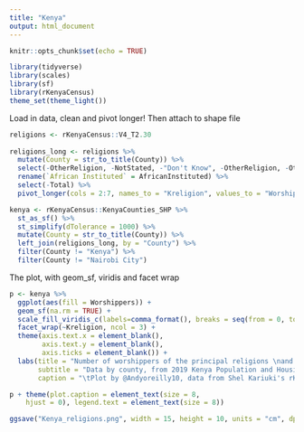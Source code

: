 ```yaml
---
title: "Kenya"
output: html_document
---
```


```r
knitr::opts_chunk$set(echo = TRUE)
```

```r
library(tidyverse)
library(scales)
library(sf)
library(rKenyaCensus)
theme_set(theme_light())
```


Load in data, clean and pivot longer! Then attach to shape file

```r

religions <- rKenyaCensus::V4_T2.30
 
religions_long <- religions %>% 
  mutate(County = str_to_title(County)) %>% 
  select(-OtherReligion, -NotStated, -"Don't Know", -OtherReligion, -OtherChristian, -`NoReligion/Atheists`, -Hindu, -Orthodox) %>% 
  rename(`African Instituted` = AfricanInstituted) %>% 
  select(-Total) %>% 
  pivot_longer(cols = 2:7, names_to = "Kreligion", values_to = "Worshippers")

kenya <- rKenyaCensus::KenyaCounties_SHP %>% 
  st_as_sf() %>% 
  st_simplify(dTolerance = 1000) %>% 
  mutate(County = str_to_title(County)) %>% 
  left_join(religions_long, by = "County") %>% 
  filter(County != "Kenya") %>%
  filter(County != "Nairobi City")

```


The plot, with geom_sf, viridis and facet wrap

```r
p <- kenya %>%
  ggplot(aes(fill = Worshippers)) +
  geom_sf(na.rm = TRUE) +
  scale_fill_viridis_c(labels=comma_format(), breaks = seq(from = 0, to = 900000, by = 100000)) +
  facet_wrap(~Kreligion, ncol = 3) +
  theme(axis.text.x = element_blank(),
        axis.text.y = element_blank(),
        axis.ticks = element_blank()) +
  labs(title = "Number of worshippers of the principal religions \nand Christian denominations in Kenya",
       subtitle = "Data by county, from 2019 Kenya Population and Housing Census",
       caption = "\tPlot by @Andyoreilly10, data from Shel Kariuki's rKenyaCensus package")
```

```r
p + theme(plot.caption = element_text(size = 8, 
    hjust = 0), legend.text = element_text(size = 8))
```
```r
ggsave("Kenya_religions.png", width = 15, height = 10, units = "cm", dpi = 300)
```

